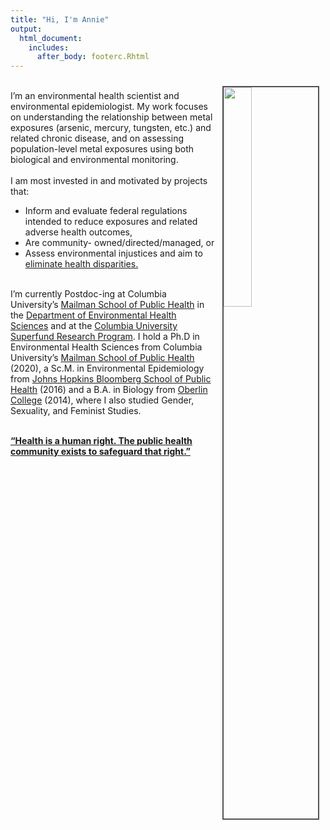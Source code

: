 ```yaml
---
title: "Hi, I'm Annie"  
output:
  html_document:
    includes:
      after_body: footerc.Rhtml
---
```

<img src="dolomitesgif.gif" style="width:30%; border:2px solid #525252" ALIGN = "right" HSPACE="10" VSPACE="10"/>
<br>
I'm an environmental health scientist and environmental epidemiologist. My work focuses on understanding the relationship between metal exposures (arsenic, mercury, tungsten, etc.) and related chronic disease, and on assessing population-level metal exposures using both biological and environmental monitoring. 
<br>
<br>
I am most invested in and motivated by projects that:
<ul><li>Inform and evaluate federal regulations intended to reduce exposures and related adverse health outcomes,</li>
<li>Are community- owned/directed/managed, or</li>
<li>Assess environmental injustices and aim to <u>eliminate health disparities.</u></li></ul>
<br>
I'm currently Postdoc-ing at Columbia University's [Mailman School of Public Health](https://www.mailman.columbia.edu/) in the [Department of Environmental Health Sciences](https://www.mailman.columbia.edu/academics/departments/environmental-health-sciences-ehs) and at the [Columbia University Superfund Research Program](https://www.mailman.columbia.edu/research/columbia-superfund-research-program). I hold a Ph.D in Environmental Health Sciences from Columbia University's [Mailman School of Public Health](https://www.mailman.columbia.edu/) (2020), a Sc.M. in Environmental Epidemiology from [Johns Hopkins Bloomberg School of Public Health](https://www.jhsph.edu/) (2016) and a B.A. in Biology from [Oberlin College](https://www.oberlin.edu/) (2014), where I also studied Gender, Sexuality, and Feminist Studies.   
<br>

<b>["Health is a human right. The public health community exists to safeguard that right."](https://www.publichealth.columbia.edu/about/mission-history/public-health-oath#:~:text=I%20will%20hold%20myself%20to,communities%20with%20whom%20I%20work.)</b>
